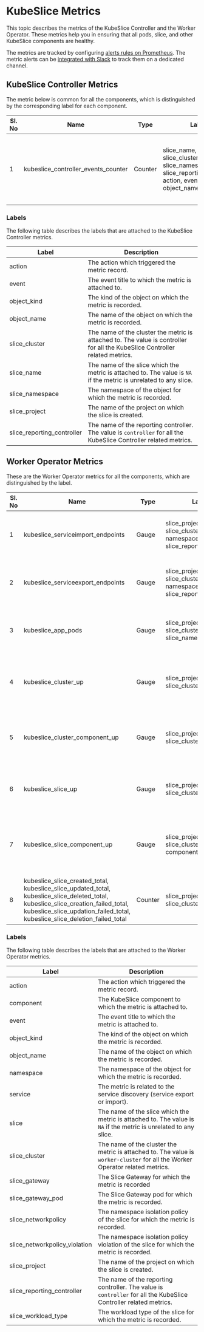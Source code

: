 # KubeSlice Metrics
This topic describes the metrics of the KubeSlice Controller and the Worker Operator. These metrics 
help you in ensuring that all pods, slice, and other KubeSlice components are healthy. 

The metrics are tracked by configuring [alerts rules on Prometheus](alert-rules). 
The metric alerts can be [integrated with Slack](alert-manager-slack) to track them on a dedicated channel. 

## KubeSlice Controller Metrics
The metric below is common for all the components, which is distinguished by the corresponding label for each component.

| Sl. No | Name                                | Type    | Labels                                                                                                                         | Description                                                                                   |
| ------ | ----------------------------------- | ------- | ------------------------------------------------------------------------------------------------------------------------------ | --------------------------------------------------------------------------------------------- |
| 1      | kubeslice_controller_events_counter | Counter | slice_name, slice_project, slice_cluster, slice_namespace, slice_reporting_controller, action, event, object_name, object_kind | This metric provides the count of all the events raised for a particular action in an object. |


### Labels
The following table describes the labels that are attached to the KubeSlice Controller metrics.

| Label                      | Description                                                                                                                  |
| -------------------------- | ---------------------------------------------------------------------------------------------------------------------------- |
| action                     | The action which triggered the metric record.                                                                                |
| event                      | The event title to which the metric is attached to.                                                                          |
| object_kind                | The kind of the object on which the metric is recorded.                                                                      |
| object_name                | The name of the object on which the metric is recorded.                                                                      |
| slice_cluster              | The name of the cluster the metric is attached to. The value is controller for all the KubeSlice Controller related metrics. |
| slice_name                 | The name of the slice which the metric is attached to. The value is `NA` if the metric is unrelated to any slice.            |
| slice_namespace            | The namespace of the object for which the metric is recorded.                                                                |
| slice_project              | The name of the project on which the slice is created.                                                                       |
| slice_reporting_controller | The name of the reporting controller. The value is `controller` for all the KubeSlice Controller related metrics.            |

## Worker Operator Metrics

These are the Worker Operator metrics for all the components, which are distinguished by the label.

| Sl. No | Name                                                                                                                                                                                                             | Type    | Labels                                                                                                       | Description                                                                                                                                                                                                                       |
| ------ | ---------------------------------------------------------------------------------------------------------------------------------------------------------------------------------------------------------------- | ------- | ------------------------------------------------------------------------------------------------------------ | --------------------------------------------------------------------------------------------------------------------------------------------------------------------------------------------------------------------------------- |
| 1      | kubeslice_serviceimport_endpoints                                                                                                                                                                                | Gauge   | slice_project, slice_cluster, slice, namespace, service, slice_reporting_controller                          | Number of active endpoints in the service import.                                                                                                                                                                                 |
| 2      | kubeslice_serviceexport_endpoints                                                                                                                                                                                | Gauge   | slice_project, slice_cluster, slice, namespace, service, slice_reporting_controller                          | Number of active endpoints in the service export.                                                                                                                                                                                 |
| 3      | kubeslice_app_pods                                                                                                                                                                                               | Gauge   | slice_project, slice_cluster, slice, slice_namespace                                                         | Number of application pods in each slice per namespace.                                                                                                                                                                           |
| 4      | kubeslice_cluster_up                                                                                                                                                                                             | Gauge   | slice_project, slice_cluster                                                                                 | Denotes 1 if the worker cluster is healthy and denotes 0 if it is unhealthy.                                                                                                                                                      |
| 5      | kubeslice_cluster_component_up                                                                                                                                                                                   | Gauge   | slice_project, slice_cluster, component                                                                      | Denotes 1 if the worker cluster is healthy and denotes 0 if it is unhealthy.                                                                                                                                                      |
| 6      | kubeslice_slice_up                                                                                                                                                                                               | Gauge   | slice_project, slice_cluster, slice                                                                          | Denotes 1 if the slice is healthy and denotes 0 if it is unhealthy.                                                                                                                                                               |
| 7      | kubeslice_slice_component_up                                                                                                                                                                                     | Gauge   | slice_project, slice_cluster, slice, component                                                               | Denotes 1 if the slice component is healthy and denotes 0 if it is unhealthy.                                                                                                                                                     |
| 8      | kubeslice_slice_created_total, kubeslice_slice_updated_total, kubeslice_slice_deleted_total, kubeslice_slice_creation_failed_total, kubeslice_slice_updation_failed_total, kubeslice_slice_deletion_failed_total | Counter | slice_project, slice_cluster, slice                                                                          | Counter for slice related events.                                                                                                                                                                                                 |

### Labels

The following table describes the labels that are attached to the Worker Operator metrics.

| Label                         | Description                                                                                                                   |
| ----------------------------- | ----------------------------------------------------------------------------------------------------------------------------- |
| action                        | The action which triggered the metric record.                                                                                 |
| component                     | The KubeSlice component to which the metric is attached to.                                                                   |
| event                         | The event title to which the metric is attached to.                                                                           |
| object_kind                   | The kind of the object on which the metric is recorded.                                                                       |
| object_name                   | The name of the object on which the metric is recorded.                                                                       |
| namespace                     | The namespace of the object for which the metric is recorded.                                                                 |
| service                       | The metric is related to the service discovery (service export or import).                                                    |
| slice                         | The name of the slice which the metric is attached to. The value is `NA` if the metric is unrelated to any slice.             |
| slice_cluster                 | The name of the cluster the metric is attached to. The value is `worker-cluster` for all the Worker Operator related metrics. |
| slice_gateway                 | The Slice Gateway for which the metric is recorded                                                                            |
| slice_gateway_pod             | The Slice Gateway pod for which the metric is recorded.                                                                       |
| slice_networkpolicy           | The namespace isolation policy of the slice for which the metric is recorded.                                                 |
| slice_networkpolicy_violation | The namespace isolation policy violation of the slice for which the metric is recorded.                                       |
| slice_project                 | The name of the project on which the slice is created.                                                                        |
| slice_reporting_controller    | The name of the reporting controller. The value is `controller` for all the KubeSlice Controller related metrics.             |
| slice_workload_type           | The workload type of the slice for which the metric is recorded.                                                              |